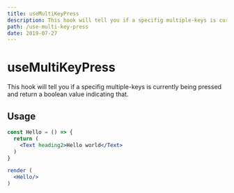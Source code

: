 ```yaml
---
title: useMultiKeyPress
description: This hook will tell you if a specifig multiple-keys is currently being pressed and return a boolean value indicating that.
path: /use-multi-key-press
date: 2019-07-27
---
```


# useMultiKeyPress

This hook will tell you if a specifig multiple-keys is currently being pressed and return a boolean value indicating that.

## Usage

```jsx live=true
const Hello = () => {
  return (
    <Text heading2>Hello world</Text>
  )
}

render (
  <Hello/>
)
```